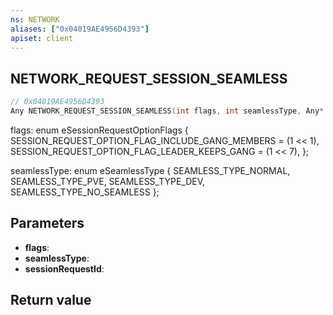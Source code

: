 ```yaml
---
ns: NETWORK
aliases: ["0x04019AE4956D4393"]
apiset: client
---
```

## NETWORK_REQUEST_SESSION_SEAMLESS

```c
// 0x04019AE4956D4393
Any NETWORK_REQUEST_SESSION_SEAMLESS(int flags, int seamlessType, Any* sessionRequestId);
```

flags:
enum eSessionRequestOptionFlags
{
	SESSION_REQUEST_OPTION_FLAG_INCLUDE_GANG_MEMBERS = (1 << 1),
	SESSION_REQUEST_OPTION_FLAG_LEADER_KEEPS_GANG = (1 << 7),
};

seamlessType:
enum eSeamlessType
{
	SEAMLESS_TYPE_NORMAL,
	SEAMLESS_TYPE_PVE,
	SEAMLESS_TYPE_DEV,
	SEAMLESS_TYPE_NO_SEAMLESS
};

## Parameters
* **flags**:
* **seamlessType**:
* **sessionRequestId**:

## Return value
